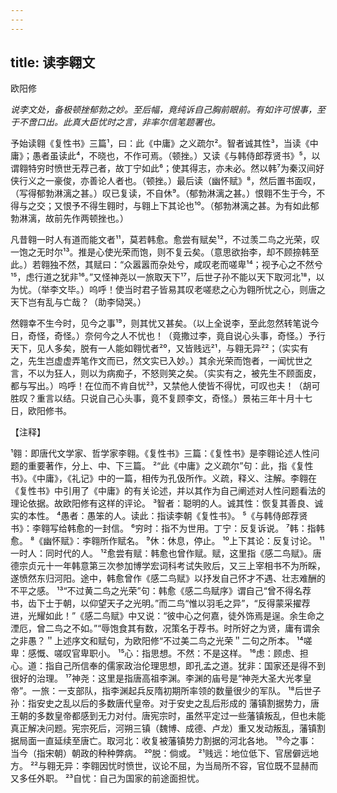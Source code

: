 ```yaml
---
---
---
```

title: 读李翱文
---



欧阳修

*说李文处，备极顿挫郁勃之妙。至后幅，竟纯诉自己胸前眼前。有如许可恨事，至于不啻口出。此真大臣忧时之言，非率尔信笔题署也。*

予始读翱《复性书》三篇¹，曰：此《中庸》之义疏尔²。智者诚其性³，当读《中庸》；愚者虽读此⁴，不晓也，不作可焉。（顿挫。）又读《与韩侍郎荐贤书》⁵，以谓翱特穷时愤世无荐己者，故丁宁如此⁶；使其得志，亦未必。然以韩⁷为秦汉间好侠行义之一豪俊，亦善论人者也。（顿挫。）最后读（幽怀赋》⁸，然后置书面叹，（写得郁勃淋漓之甚。）叹已复读，不自休⁹。（郁勃淋漓之甚。）恨翱不生于今，不得与之交；又恨予不得生翱时，与翱上下其论也¹⁰。（郁勃淋漓之甚。为有如此郁勃淋漓，故前先作两顿挫也。）

凡昔翱一时人有道而能文者¹¹，莫若韩愈。愈尝有赋矣¹²，不过羡二鸟之光荣，叹一饱之无时尔¹³。推是心使光荣而饱，则不复云矣。（意思欲抬李，却不顾捺韩至此。）若翱独不然，其赋曰：“众嚣嚣而杂处兮，咸叹老而嗟卑¹⁴；视予心之不然兮¹⁵，虑行道之犹非¹⁶。”又怪神尧以一旅取天下¹⁷，后世子孙不能以天下取河北¹⁸，以为忧。（举李文毕。）呜呼！使当时君子皆易其叹老嗟悲之心为翱所忧之心，则唐之天下岂有乱与亡哉？（助李恸哭。）

然翱幸不生今时，见今之事¹⁹，则其忧又甚矣。（以上全说李，至此忽然转笔说今日，奇怪，奇怪。）奈何今之人不忧也！（竟撒过李，竟自说心头事，奇怪。）予行天下，见人多矣，脱有一人能如翱忧者²⁰，又皆贱远²¹，与翱无异²²；（实实有之，先生岂虚虚弄笔作文而已，然文实已入妙。）其余光荣而饱者，一闻忧世之言，不以为狂人，则以为病痴子，不怒则笑之矣。（实实有之，被先生不顾面皮，都与写出。）呜呼！在位而不肯自忧²³，又禁他人使皆不得忧，可叹也夫！（胡可胜叹？重言以结。只说自己心头事，竟不复顾李文，奇怪。）景祐三年十月十七日，欧阳修书。

【注释】

¹翱：即唐代文学家、哲学家李翱。《复性书》三篇：《复性书》是李翱论述人性问题的重要著作，分上、中、下三篇。
²“此《中庸》之义疏尔”句：此，指《复性书》。《中庸》，《礼记》中的一篇，相传为孔伋所作。义疏，释义、注解。李翱在《复性书》中引用了《中庸》的有关论述，并以其作为自己阐述对人性问题看法的理论依据。故欧阳修有这样的评论。
³智者：聪明的人。诚其性：恢复其善良、诚实的本性。
⁴愚者：愚笨的人。读此：指读李朝《复性书》。
⁵《与韩侍郎荐贤书》：李翱写给韩愈的一封信。
⁶穷时：指不为世用。丁宁：反复诉说。
⁷韩：指韩愈。
⁸《幽怀赋》：李翱所作赋名。
⁹休：休息，停止。
¹⁰上下其论：反复讨论。
¹¹一时人：同时代的人。
¹²愈尝有赋：韩愈也曾作赋。赋，这里指《感二鸟赋》。唐德宗贞元十一年韩意第三次参加博学宏词科考试失败后，又三上宰相书不为所睬，遂愤然东归河阳。途中，韩愈曾作《感二鸟赋》以抒发自己怀才不遇、壮志难酬的不平之感。
¹³“不过黄二鸟之光荣”句：韩愈《感二鸟赋序》谓自己“曾不得名荐书，齿下士于朝，以仰望天子之光明。”而二鸟“惟以羽毛之异”，“反得蒙采擢荐进，光耀如此！”《感二鸟赋》中又说：“彼中心之何嘉，徒外饰焉是逞。余生命之湮厄，曾二鸟之不如。”“辱饱食其有数，况策名于荐书。时所好之为贤，庸有谓余之非愚？＂上述序文和赋句，为欧阳修“不过美二鸟之光荣＂二句之所本。
¹⁴嗟卑：感慨、嗟叹官卑职小。
¹⁵心：指思想。不然：不是这样。
¹⁶虑：顾虑、担心。道：指自己所信奉的儒家政治伦理思想，即孔孟之道。犹非：国家还是得不到很好的治理。
¹⁷神尧：这里是指唐高祖李渊。李渊的庙号是“神尧大圣大光孝皇帝”。一旅：一支部队，指李渊起兵反隋初期所率领的数量很少的军队。
¹⁸后世子孙：指安史之乱以后的多数唐代皇帝。对于安史之乱后形成的
藩镇割据势力，唐王朝的多数皇帝都感到无力对付。唐宪宗时，虽然平定过一些藩镇叛乱，但也未能真正解决问题。宪宗死后，河朔三镇（魏博、成德、卢龙）重又发动叛乱，藩镇割据局面一直延续至唐亡。取河北：收复被藩镇势力割据的河北各地。
¹⁹今之事：当今（指宋朝）朝政的种种弊病。
²⁰脱：倘或。
²¹贱远：地位低下、官居僻远地方。
²²与翱无异：李翱因忧时愤世，议论不屈，为当局所不容，官位既不显赫而又多任外职。
²³自忧：自己为国家的前途面担忧。